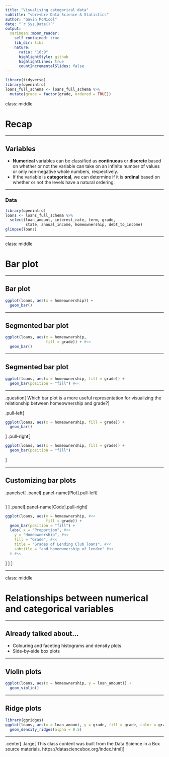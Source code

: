 ```yaml
---
title: "Visualising categorical data"
subtitle: "<br><br> Data Science & Statistics"
author: "Gavin McNicol"
date: "`r Sys.Date()`"
output:
  xaringan::moon_reader:
    self_contained: true
    lib_dir: libs
    nature:
      ratio: "16:9"
      highlightStyle: github
      highlightLines: true
      countIncrementalSlides: false
---
```


```r
library(tidyverse)
library(openintro)
loans_full_schema <- loans_full_schema %>%
  mutate(grade = factor(grade, ordered = TRUE))
```

class: middle

# Recap

---

## Variables

- **Numerical** variables can be classified as **continuous** or **discrete** based on whether or not the variable can take on an infinite number of values or only non-negative whole numbers, respectively.
- If the variable is **categorical**, we can determine if it is **ordinal** based on whether or not the levels have a natural ordering.

---

### Data 

```r
library(openintro)
loans <- loans_full_schema %>%
  select(loan_amount, interest_rate, term, grade, 
         state, annual_income, homeownership, debt_to_income)
glimpse(loans)
```

---

class: middle

# Bar plot

---

## Bar plot

```r
ggplot(loans, aes(x = homeownership)) +
  geom_bar()
```

---

## Segmented bar plot

```r
ggplot(loans, aes(x = homeownership, 
                  fill = grade)) + #<<
  geom_bar()
```

---

## Segmented bar plot

```r
ggplot(loans, aes(x = homeownership, fill = grade)) +
  geom_bar(position = "fill") #<<
```

---

.question[
Which bar plot is a more useful representation for visualizing the relationship between homeownership and grade?
]

.pull-left[
```r
ggplot(loans, aes(x = homeownership, fill = grade)) +
  geom_bar()
```
]
.pull-right[
```r
ggplot(loans, aes(x = homeownership, fill = grade)) +
  geom_bar(position = "fill")
```
]

---

## Customizing bar plots

.panelset[
.panel[.panel-name[Plot].pull-left[
```r
```
]
]
.panel[.panel-name[Code].pull-right[
```r
ggplot(loans, aes(y = homeownership, #<<
                  fill = grade)) +
  geom_bar(position = "fill") +
  labs( x = "Proportion", #<<
    y = "Homeownership", #<<
    fill = "Grade", #<<
    title = "Grades of Lending Club loans", #<<
    subtitle = "and homeownership of lendee" #<<
  ) #<<
```
]
]
]

---

class: middle

# Relationships between numerical and categorical variables

---

## Already talked about...

- Colouring and faceting histograms and density plots
- Side-by-side box plots

---

## Violin plots

```r
ggplot(loans, aes(x = homeownership, y = loan_amount)) +
  geom_violin()
```

---

## Ridge plots

```r
library(ggridges)
ggplot(loans, aes(x = loan_amount, y = grade, fill = grade, color = grade)) + 
  geom_density_ridges(alpha = 0.5)
```

---

.center[
.large[
This class content was built from the Data Science in a Box source materials.
https://datasciencebox.org/index.html
]
]
